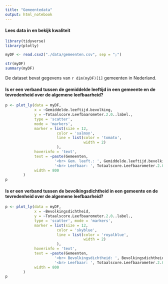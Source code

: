 ```yaml
---
title: "Gemeentedata"
output: html_notebook
---
```


#### Lees data in en bekijk kwaliteit

```r
library(tidyverse)
library(plotly)
```


```r
myDF <- read.csv2("./data/gemeenten.csv", sep = ";")

str(myDF)
summary(myDF)
```

De dataset bevat gegevens van `r dim(myDF)[1]` gemeenten in Nederland.

#### Is er een verband tussen de gemiddelde leeftijd in een gemeente en de tevredenheid over de algemene leefbaarheid?

```r
p <- plot_ly(data = myDF,
             x = ~Gemiddelde.leeftijd.bevolking,
             y = ~Totaalscore.Leefbaarometer.2.0..label., 
             type = 'scatter',
             mode = 'markers',
             marker = list(size = 12,
                       color = 'salmon',
                       line = list(color = 'tomato',
                                   width = 2)
                       ),
             hoverinfo = 'text',
             text = ~paste(Gemeenten,
                      '<br> Gem. leeft.: ', Gemiddelde.leeftijd.bevolking,
                      '<br> Leefbaar: ', Totaalscore.Leefbaarometer.2.0..label.),
             width = 800
        )
p
```

#### Is er een verband tussen de bevolkingsdichtheid in een gemeente en de tevredenheid over de algemene leefbaarheid?

```r
p <- plot_ly(data = myDF,
             x = ~Bevolkingsdichtheid,
             y = ~Totaalscore.Leefbaarometer.2.0..label., 
             type = 'scatter', mode = 'markers',
             marker = list(size = 12,
                       color = 'skyblue',
                       line = list(color = 'royalblue',
                                   width = 2)
                       ),
             hoverinfo = 'text',
             text = ~paste(Gemeenten,
                      '<br> Bevolkingsdichtheid: ', Bevolkingsdichtheid,
                      '<br> Leefbaar: ', Totaalscore.Leefbaarometer.2.0..label.),
             width = 800
        )
p
```